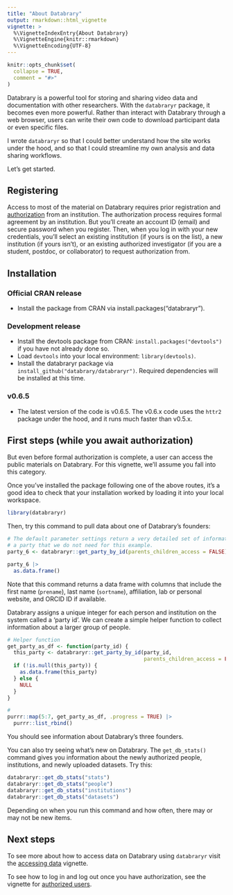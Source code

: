 ```yaml
---
title: "About Databrary"
output: rmarkdown::html_vignette
vignette: >
  %\VignetteIndexEntry{About Databrary}
  %\VignetteEngine{knitr::rmarkdown}
  %\VignetteEncoding{UTF-8}
---
```


```r
knitr::opts_chunk$set(
  collapse = TRUE,
  comment = "#>"
)
```

Databrary is a powerful tool for storing and sharing video data and documentation with other researchers.
With the `databraryr` package, it becomes even more powerful.
Rather than interact with Databrary through a web browser, users can write their own code to download participant data or even specific files.

I wrote `databraryr` so that I could better understand how the site works under the hood, and so that I could streamline my own analysis and data sharing workflows.

Let's get started.

## Registering

Access to most of the material on Databrary requires prior registration and [authorization](https://databrary.org/about/agreement.html) from an institution.
The authorization process requires formal agreement by an institution.
But you'll create an account ID (email) and secure password when you register.
Then, when you log in with your new credentials, you'll select an existing institution (if yours is on the list), a new institution (if yours isn't), or an existing authorized investigator (if you are a student, postdoc, or collaborator) to request authorization from.

## Installation

### Official CRAN release

- Install the package from CRAN via install.packages("databraryr").

### Development release

- Install the devtools package from CRAN: `install.packages("devtools")` if you have not already done so.
- Load `devtools` into your local environment: `library(devtools)`.
- Install the databraryr package via `install_github("databrary/databraryr")`. Required dependencies will be installed at this time.

### v0.6.5

- The latest version of the code is v0.6.5.
The v0.6.x code uses the `httr2` package under the hood, and it runs much faster than v0.5.x.

## First steps (while you await authorization)

But even before formal authorization is complete, a user can access the public materials on Databrary.
For this vignette, we'll assume you fall into this category.

Once you've installed the package following one of the above routes, it's a good idea to check that your installation worked by loading it into your local workspace.

```r
library(databraryr)
```

Then, try this command to pull data about one of Databrary's founders:

```r
# The default parameter settings return a very detailed set of information about 
# a party that we do not need for this example.
party_6 <- databraryr::get_party_by_id(parents_children_access = FALSE)

party_6 |>
  as.data.frame()
```

Note that this command returns a data frame with columns that include the first name (`prename`), last name (`sortname`), affiliation, lab or personal website, and ORCID ID if available.

Databrary assigns a unique integer for each person and institution on the system called a 'party id'.
We can create a simple helper function to collect information about a larger group of people.

```r
# Helper function
get_party_as_df <- function(party_id) {
  this_party <- databraryr::get_party_by_id(party_id, 
                                            parents_children_access = FALSE)
  if (!is.null(this_party)) {
    as.data.frame(this_party)
  } else {
    NULL
  }
}

# 
purrr::map(5:7, get_party_as_df, .progress = TRUE) |>
  purrr::list_rbind()
```

You should see information about Databrary's three founders.

You can also try seeing what's new on Databrary.
The `get_db_stats()` command gives you information about the newly authorized people, institutions, and newly uploaded datasets.
Try this:

```r
databraryr::get_db_stats("stats")
databraryr::get_db_stats("people")
databraryr::get_db_stats("institutions")
databraryr::get_db_stats("datasets")
```

Depending on when you run this command and how often, there may or may not be new items.

## Next steps

To see more about how to access data on Databrary using `databraryr` visit the [accessing data](accessing-data.Rmd) vignette.

To see how to log in and log out once you have authorization, see the vignette for [authorized users](authorized-users.Rmd).
